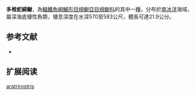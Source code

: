 {{Speciesbox
| name = 多椎蛇綿鳚
| image = 
| status = NE
| status_system = IUCN3.1
| genus = Lycenchelys
| species = aratrirostris
| authority = [[Andriashev_&_Permitin|Andriashev & Permitin]], 1968
| synonyms = 
}}

'''多椎蛇綿鳚'''，為[[輻鰭魚綱|輻鰭魚綱]][[鱸形目|鱸形目]][[绵鳚亞目|绵鳚亞目]][[绵鳚科|绵鳚科]]的其中一[[種|種]]，分布於[[南冰洋|南冰洋]]海域，屬深海底棲性魚類，棲息深度在水深570至583公尺，體長可達21.9公分。

==参考文献==
*{{FishBase_species|genus=Lycenchelys|species=aratrirostris|year=2011|month=12}}

== 扩展阅读 ==
{{refbegin}}
{{wikispecies-inline|Lycenchelys aratrirostris|多椎蛇綿鳚}}
{{refend}}
{{Taxonbar|from=Q1096550}}

[[Category:蛇綿鳚属|aratrirostris]]


{{鱸形目小作品}}
